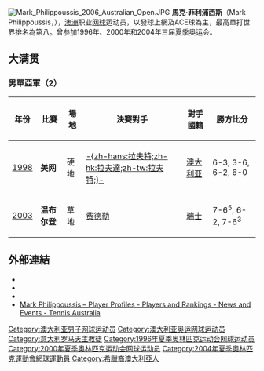 {{noteTA
|G1=Tennis
|1=zh-hans:澳大利亚;zh-hk:澳洲;zh-tw:澳洲;
|2=zh-hans:温布尔登;zh-hk:溫布頓;zh-tw:溫布頓;
}}
{{Infobox 网球
|姓名=馬克·菲利浦西斯
|image=[[File:Mark_Philippoussis.jpg|220px]]
|国籍={{AUS}}
|生日={{birth_date_and_age|1976|11|7|mf=y}}
|出生地={{AUS}}[[墨爾本|墨爾本]]
|居住地={{AUS}}[[墨爾本|墨爾本]] 
|身高=195
|体重=103
|持拍手=右
|反拍=單手
|轉職業年=1994年
|退休=2006年
|球拍=Head MicroGEL Prestige
|球衣=Adidas
|球鞋=Adidas Barricade V
|单打最高排名=8（1999年4月19日）
|双打最高排名=18 （1997年8月11日）
|单打冠军头衔=11
|双打冠军头衔=3
|职业战绩=313胜204负（单打） <br /> 99胜73负（双打）
|奖金=6,987,402[[美元|美元]] 
|澳网最好成绩=男單 第四輪（1996、1999、2000、2004）
|法网最好成绩=男單 第四輪（1997、2000）
|温网最好成绩=男單 亞軍（2003）
|美网最好成绩=男單 亞军（1998）
|大满贯个数= 
|奥运会最好成绩=
}}[[File:Mark_Philippoussis_2006_Australian_Open.JPG|thumb]]
'''馬克·菲利浦西斯'''（Mark Philippoussis，{{bd|1976年|11月7日|catIdx=Safin, Marat Mikhailovich}}），[[澳洲|澳洲]]职业[[网球|网球]]运动员，以發球上網及ACE球為主，最高單打世界排名為第八。曾参加1996年、2000年和2004年三届夏季奥运会。

== 大满贯 ==

=== 男單亞軍（2） ===
{| class="wikitable"
!年份
!比賽
!場地
!決賽對手
!對手國籍
!勝方比分
|-bgcolor="#CCCCFF"
| [[1998年美國網球公開賽男子單打比賽|1998]]
| '''美网'''
| 硬地
| [[帕特里克·拉夫特|-{zh-hans:拉夫特;zh-hk:拉夫達;zh-tw:拉夫特;}-]]
| {{flagicon|AUS}}[[澳大利亚|澳大利亚]]
| 6-3, 3-6, 6-2, 6-0
|-bgcolor="#CCFFCC"
| [[2003年溫布頓網球錦標賽男子單打比賽|2003]]
| '''温布尔登'''
| 草地
| [[罗杰·费德勒|费德勒]]
| {{flagicon|SUI}}[[瑞士|瑞士]]
| 7-6<sup>5</sup>, 6-2, 7-6<sup>3</sup>
|}

== 外部連結 ==
* {{ATP|id=P338}}
* {{ITF Profile|id=10006915}}
* {{DavisCupplayerlink|id=10006915}}
* [http://www.tennis.com.au/player-profiles/mark-philippoussis Mark Philippoussis – Player Profiles - Players and Rankings - News and Events - Tennis Australia] {{En icon}}

{{DEFAULTSORT:Philippoussis, Mark}}
[[Category:澳大利亚男子网球运动员|Category:澳大利亚男子网球运动员]]
[[Category:澳大利亚奥运网球运动员|Category:澳大利亚奥运网球运动员]]
[[Category:意大利罗马天主教徒|Category:意大利罗马天主教徒]]
[[Category:1996年夏季奥林匹克运动会网球运动员|Category:1996年夏季奥林匹克运动会网球运动员]]
[[Category:2000年夏季奥林匹克运动会网球运动员|Category:2000年夏季奥林匹克运动会网球运动员]]
[[Category:2004年夏季奧林匹克運動會網球運動員|Category:2004年夏季奧林匹克運動會網球運動員]]
[[Category:希臘裔澳大利亞人|Category:希臘裔澳大利亞人]]